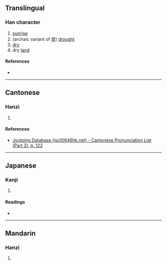 {{character info/new}}
==Translingual==

===Han character===
{{Han char|rn=72|rad=日|as=07|sn=11|four=|canj=AAMJ|ids=⿰日旱}}

# [[sunrise]]
# (archaic variant of [[旱]]) [[drought]]
# [[dry]]
# dry [[land]]

====References====
* {{Han ref|kx=0495.280|dkj=13934|dj=0861.160|hdz=21512.080|uh=6658|ud=26200}}

----

==Cantonese==

===Hanzi===
{{yue-hanzi|jyut=[[waan5]]|y=waan5}}

# {{rfdef|yue|sort=日07}}

====References====
* [http://www.iso10646hk.net/jp/document/download.jsp Jyutping Database (iso10646hk.net) - Cantonese Pronunciation List (Part 2), p. 122]

----

==Japanese==

===Kanji===
{{ja-kanji|grade=|rs=日07}}

# {{rfdef|ja|sort=日07}}

====Readings====
* {{ja-readings|on=[[かん]] (kan), [[げん]] (gen)|kun=[[ひのでるさま]] (hinoderusama)}}

----

==Mandarin==

===Hanzi===
{{cmn-hanzi|pin=[[hàn]] ([[han4]])|wg=han<sup>4</sup>}}

# {{rfdef|cmn|sort=日07}}